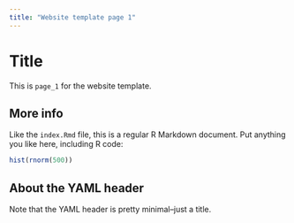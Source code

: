 ```yaml
---
title: "Website template page 1"
---
```


# Title

This is `page_1` for the website template.

## More info

Like the `index.Rmd` file, this is a regular R Markdown document. 
Put anything you like here, including R code:

```r
hist(rnorm(500))
```

## About the YAML header

Note that the YAML header is pretty minimal--just a title.